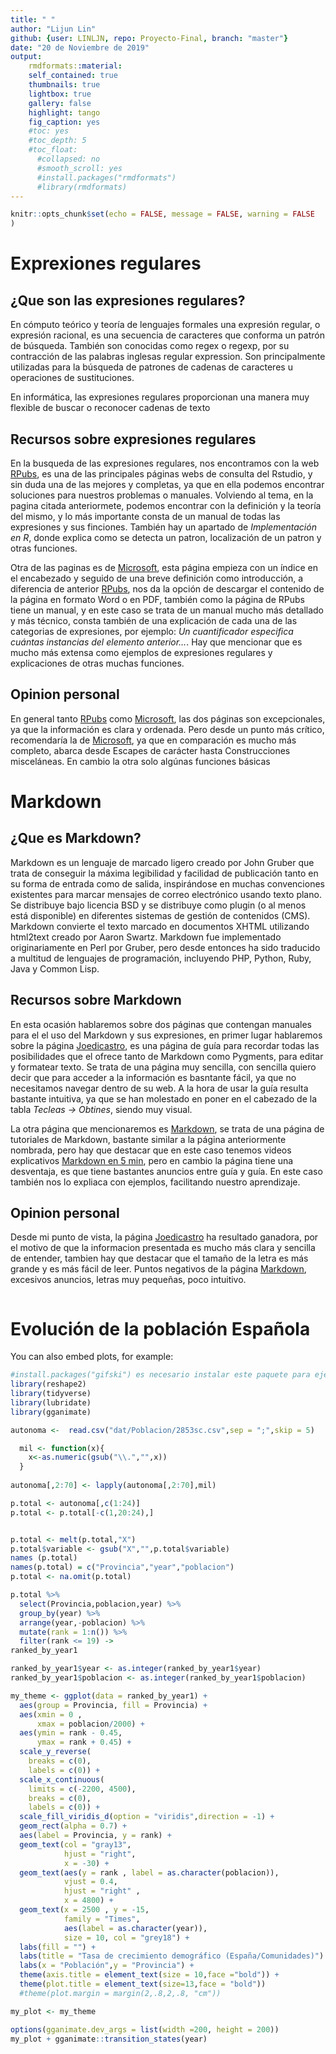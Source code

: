 ```yaml
---
title: " "
author: "Lijun Lin"
github: {user: LINLJN, repo: Proyecto-Final, branch: "master"}
date: "20 de Noviembre de 2019"
output: 
    rmdformats::material:
    self_contained: true
    thumbnails: true
    lightbox: true
    gallery: false
    highlight: tango
    fig_caption: yes
    #toc: yes
    #toc_depth: 5
    #toc_float:
      #collapsed: no
      #smooth_scroll: yes
      #install.packages("rmdformats")
      #library(rmdformats)
---
```


```r
knitr::opts_chunk$set(echo = FALSE, message = FALSE, warning = FALSE
)
```
# Exprexiones regulares
## ¿Que son las expresiones regulares?

En cómputo teórico y teoría de lenguajes formales una expresión regular, o expresión racional, es una secuencia de caracteres que conforma un patrón de búsqueda. También son conocidas como regex o regexp, por su contracción de las palabras inglesas regular expression. Son principalmente utilizadas para la búsqueda de patrones de cadenas de caracteres u operaciones de sustituciones.

En informática, las expresiones regulares proporcionan una manera muy flexible de buscar o reconocer cadenas de texto

## Recursos sobre expresiones regulares

En la busqueda de las expresiones regulares, nos encontramos con la web [RPubs](http://rpubs.com/ydmarinb/429756), es una de las principales páginas webs de consulta del Rstudio, y sin duda una de las mejores y completas, ya que en ella podemos encontrar soluciones para nuestros problemas o manuales. Volviendo al tema, en la pagina citada anteriormete, podemos encontrar con la definición y la teoría del mismo, y lo más importante consta de un manual de todas las expresiones y sus finciones. También hay un apartado de *Implementación en R*, donde explica como se detecta un patron, localización de un patron y otras funciones.

Otra de las paginas es de [Microsoft](https://docs.microsoft.com/es-es/dotnet/standard/base-types/regular-expression-language-quick-reference), esta página empieza con un índice en el encabezado y seguido de una breve definición como introducción, a diferencia de anterior [RPubs](http://rpubs.com/ydmarinb/429756), nos da la opción de descargar el contenido de la página en formato Word o en PDF, también como la página de RPubs tiene un manual, y en este caso se trata de un manual mucho más detallado y más técnico, consta también de una explicación de cada una de las categorias de expresiones, por ejemplo: *Un cuantificador especifica cuántas instancias del elemento anterior...*. Hay que mencionar que es mucho más extensa como ejemplos de expresiones regulares y explicaciones de otras muchas funciones.

## Opinion personal

En general tanto [RPubs](http://rpubs.com/ydmarinb/429756) como [Microsoft](https://docs.microsoft.com/es-es/dotnet/standard/base-types/regular-expression-language-quick-reference), las dos páginas son excepcionales, ya que la información es clara y ordenada. Pero desde un punto más crítico, recomendaría la de [Microsoft](https://docs.microsoft.com/es-es/dotnet/standard/base-types/regular-expression-language-quick-reference), ya que en comparación es mucho más completo, abarca desde Escapes de carácter hasta Construcciones misceláneas. En cambio la otra solo algúnas funciones básicas

# Markdown
## ¿Que es Markdown?

Markdown es un lenguaje de marcado ligero creado por John Gruber que trata de conseguir la máxima legibilidad y facilidad de publicación tanto en su forma de entrada como de salida, inspirándose en muchas convenciones existentes para marcar mensajes de correo electrónico usando texto plano. Se distribuye bajo licencia BSD y se distribuye como plugin (o al menos está disponible) en diferentes sistemas de gestión de contenidos (CMS). Markdown convierte el texto marcado en documentos XHTML utilizando html2text creado por Aaron Swartz. Markdown fue implementado originariamente en Perl por Gruber, pero desde entonces ha sido traducido a multitud de lenguajes de programación, incluyendo PHP, Python, Ruby, Java y Common Lisp.

## Recursos sobre Markdown

En esta ocasión hablaremos sobre dos páginas que contengan manuales para el el uso del Markdown y sus expresiones, en primer lugar hablaremos sobre la página [Joedicastro](https://joedicastro.com/pages/markdown.html), es una página de guía para recordar todas las posibilidades que el ofrece tanto de Markdown como Pygments, para editar y formatear texto. Se trata de una página muy sencilla, con sencilla quiero decir que para acceder a la información es basntante fácil, ya que no necesitamos navegar dentro de su web. A la hora de usar la guía resulta bastante intuitiva, ya que se han molestado en poner en el cabezado de la tabla *Tecleas -> Obtines*, siendo muy visual.

La otra página que mencionaremos es [Markdown](https://markdown.es/sintaxis-markdown/), se trata de una página de tutoriales de Markdown, bastante similar a la página anteriormente nombrada, pero hay que destacar que en este caso tenemos videos explicativos [Markdown en 5 min](https://www.youtube.com/watch?time_continue=1&v=y6XdzBNC0_0&feature=emb_logo), pero en cambio la página tiene una desventaja, es que tiene bastantes anuncios entre guía y guía. En este caso también nos lo expliaca con ejemplos, facilitando nuestro aprendizaje.

## Opinion personal

Desde mi punto de vista, la página [Joedicastro](https://joedicastro.com/pages/markdown.html) ha resultado ganadora, por el motivo de que la informacion presentada es mucho más clara y sencilla de entender, tambien hay que destacar que el tamaño de la letra es más grande y es más fácil de leer. 
Puntos negativos de la página [Markdown](https://markdown.es/sintaxis-markdown/), excesivos anuncios, letras muy pequeñas, poco intuitivo.


```r

```

# Evolución de la población Española 

You can also embed plots, for example:


```r
#install.packages("gifski") es necesario instalar este paquete para ejecutar la animacion
library(reshape2)
library(tidyverse)
library(lubridate)
library(gganimate)

autonoma <-  read.csv("dat/Poblacion/2853sc.csv",sep = ";",skip = 5)

  mil <- function(x){
    x<-as.numeric(gsub("\\.","",x))
  }
  
autonoma[,2:70] <- lapply(autonoma[,2:70],mil)

p.total <- autonoma[,c(1:24)]
p.total <- p.total[-c(1,20:24),]


p.total <- melt(p.total,"X")
p.total$variable <- gsub("X","",p.total$variable)
names (p.total)
names(p.total) = c("Provincia","year","poblacion")
p.total <- na.omit(p.total)

p.total %>%
  select(Provincia,poblacion,year) %>%
  group_by(year) %>%
  arrange(year,-poblacion) %>%
  mutate(rank = 1:n()) %>%
  filter(rank <= 19) ->
ranked_by_year1  

ranked_by_year1$year <- as.integer(ranked_by_year1$year)
ranked_by_year1$poblacion <- as.integer(ranked_by_year1$poblacion)
```

```r
my_theme <- ggplot(data = ranked_by_year1) +
  aes(group = Provincia, fill = Provincia) +
  aes(xmin = 0 ,
      xmax = poblacion/2000) +
  aes(ymin = rank - 0.45,
      ymax = rank + 0.45) +
  scale_y_reverse(
    breaks = c(0),
    labels = c(0)) +
  scale_x_continuous(
    limits = c(-2200, 4500),
    breaks = c(0),
    labels = c(0)) +
  scale_fill_viridis_d(option = "viridis",direction = -1) +
  geom_rect(alpha = 0.7) +
  aes(label = Provincia, y = rank) +
  geom_text(col = "gray13",
            hjust = "right",
            x = -30) +
  geom_text(aes(y = rank , label = as.character(poblacion)),
            vjust = 0.4, 
            hjust = "right" ,
            x = 4800) +
  geom_text(x = 2500 , y = -15,
            family = "Times",
            aes(label = as.character(year)),
            size = 10, col = "grey18") +
  labs(fill = "") +
  labs(title = "Tasa de crecimiento demográfico (España/Comunidades)") +
  labs(x = "Población",y = "Provincia") +
  theme(axis.title = element_text(size = 10,face ="bold")) +
  theme(plot.title = element_text(size=13,face = "bold")) 
  #theme(plot.margin = margin(2,.8,2,.8, "cm"))

my_plot <- my_theme

options(gganimate.dev_args = list(width =200, height = 200))
my_plot + gganimate::transition_states(year) 

```




